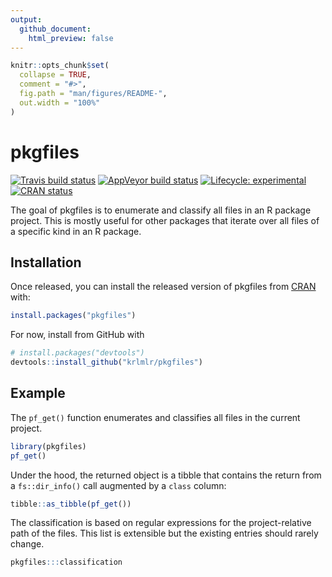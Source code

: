 ```yaml
---
output: 
  github_document:
    html_preview: false
---
```


<!-- README.md is generated from README.Rmd. Please edit that file -->

```r
knitr::opts_chunk$set(
  collapse = TRUE,
  comment = "#>",
  fig.path = "man/figures/README-",
  out.width = "100%"
)
```
# pkgfiles

<!-- badges: start -->
[![Travis build status](https://travis-ci.org/krlmlr/pkgfiles.svg?branch=master)](https://travis-ci.org/krlmlr/pkgfiles)
[![AppVeyor build status](https://ci.appveyor.com/api/projects/status/github/krlmlr/pkgfiles?branch=master&svg=true)](https://ci.appveyor.com/project/krlmlr/pkgfiles)
[![Lifecycle: experimental](https://img.shields.io/badge/lifecycle-experimental-orange.svg)](https://www.tidyverse.org/lifecycle/#experimental)
[![CRAN status](https://www.r-pkg.org/badges/version/pkgfiles)](https://cran.r-project.org/package=pkgfiles)
<!-- badges: end -->

The goal of pkgfiles is to enumerate and classify all files in an R package project. This is mostly useful for other packages that iterate over all files of a specific kind in an R package.

## Installation

Once released, you can install the released version of pkgfiles from [CRAN](https://CRAN.R-project.org) with:

``` r
install.packages("pkgfiles")
```

For now, install from GitHub with

``` r
# install.packages("devtools")
devtools::install_github("krlmlr/pkgfiles")
```

## Example

The `pf_get()` function enumerates and classifies all files in the current project.

```r
library(pkgfiles)
pf_get()
```

Under the hood, the returned object is a tibble that contains the return from a `fs::dir_info()` call augmented by a `class` column:

```r
tibble::as_tibble(pf_get())
```

The classification is based on regular expressions for the project-relative path of the files. This list is extensible but the existing entries should rarely change.

```r
pkgfiles:::classification
```
